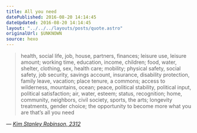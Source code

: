 ```yaml
---
title: All you need
datePublished: 2016-08-20 14:14:45
dateUpdated: 2016-08-20 14:14:45
layout: "../../../layouts/posts/quote.astro"
originalUrl: $UNKNOWN
source: hexo
---
```


> health, social life, job, house, partners, finances; leisure use, leisure amount; working time, education, income, children; food, water, shelter, clothing, sex, health care; mobility; physical safety, social safety, job security, savings account, insurance, disability protection, family leave, vacation; place tenure, a commons; access to wilderness, mountains, ocean; peace, political stability, political input, political satisfaction; air, water, esteem; status, recognition; home, community, neighbors, civil society, sports, the arts; longevity treatments, gender choice; the opportunity to become more what you are that’s all you need

— <cite>[Kim Stanley Robinson, _2312_](https://www.goodreads.com/book/show/11830394-2312)</cite>
